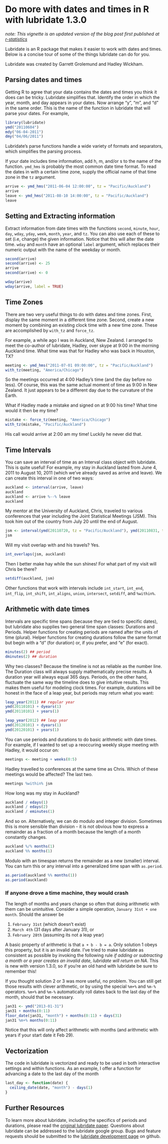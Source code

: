 <!--
%\VignetteEngine{knitr::knitr}
%\VignetteIndexEntry{Lubridate}
-->

# Do more with dates and times in R with lubridate 1.3.0

_note: This vignette is an updated version of the blog post first published at [r-statistics](http://www.r-statistics.com/2012/03/do-more-with-dates-and-times-in-r-with-lubridate-1-1-0/)_

Lubridate is an R package that makes it easier to work with dates and times. Below is a concise tour of some of the things lubridate can do for you. 

Lubridate was created by Garrett Grolemund and Hadley Wickham.

## Parsing dates and times

Getting R to agree that your data contains the dates and times you think it does can be tricky. Lubridate simplifies that. Identify the order in which the year, month, and day appears in your dates. Now arrange "y", "m", and "d" in the same order. This is the name of the function in lubridate that will parse your dates. For example,

```r
library(lubridate)
ymd("20110604")
mdy("06-04-2011")
dmy("04/06/2011")
```

Lubridate's parse functions handle a wide variety of formats and separators, which simplifies the parsing process.

If your date includes time information, add h, m, and/or s to the name of the function. `ymd_hms` is probably the most common date time format. To read the dates in with a certain time zone, supply the official name of that time zone in the `tz` argument.

```r
arrive <- ymd_hms("2011-06-04 12:00:00", tz = "Pacific/Auckland")
arrive
leave <- ymd_hms("2011-08-10 14:00:00", tz = "Pacific/Auckland")
leave
```

## Setting and Extracting information

Extract information from date times with the functions `second`, `minute`, `hour`, `day`, `wday`, `yday`, `week`, `month`, `year`, and `tz`. You can also use each of these to set (i.e, change) the given information. Notice that this will alter the date time. `wday` and `month` have an optional `label` argument, which replaces their numeric output with the name of the weekday or month.

```r
second(arrive)
second(arrive) <- 25
arrive
second(arrive) <- 0

wday(arrive)
wday(arrive, label = TRUE)
```

## Time Zones

There are two very useful things to do with dates and time zones. First, display the same moment in a different time zone. Second, create a new moment by combining an existing clock time with a new time zone. These are accomplished by `with_tz` and `force_tz`.

For example, a while ago I was in Auckland, New Zealand. I arranged to meet the co-author of lubridate, Hadley, over skype at 9:00 in the morning Auckland time. What time was that for Hadley who was back in Houston, TX?

```r
meeting <- ymd_hms("2011-07-01 09:00:00", tz = "Pacific/Auckland")
with_tz(meeting, "America/Chicago")
```

So the meetings occurred at 4:00 Hadley's time (and the day before no less). Of course, this was the same actual moment of time as 9:00 in New Zealand. It just appears to be a different day due to the curvature of the Earth.

What if Hadley made a mistake and signed on at 9:00 his time? What time would it then be my time?

```r
mistake <- force_tz(meeting, "America/Chicago")
with_tz(mistake, "Pacific/Auckland")
```

His call would arrive at 2:00 am my time! Luckily he never did that.

## Time Intervals

You can save an interval of time as an Interval class object with lubridate. This is quite useful! For example, my stay in Auckland lasted from June 4, 2011 to August 10, 2011 (which we've already saved as arrive and leave). We can create this interval in one of two ways:

```r
auckland <- interval(arrive, leave) 
auckland
auckland <- arrive %--% leave
auckland
```

My mentor at the University of Auckland, Chris, traveled to various conferences that year including the Joint Statistical Meetings (JSM). This took him out of the country from July 20 until the end of August.

```r
jsm <- interval(ymd(20110720, tz = "Pacific/Auckland"), ymd(20110831, tz = "Pacific/Auckland"))
jsm
```

Will my visit overlap with and his travels? Yes.

```r
int_overlaps(jsm, auckland)
```

Then I better make hay while the sun shines! For what part of my visit will Chris be there?

```r
setdiff(auckland, jsm)
```

Other functions that work with intervals include `int_start`, `int_end`, `int_flip`, `int_shift`, `int_aligns`, `union`, `intersect`, `setdiff`, and `%within%`.

## Arithmetic with date times

Intervals are specific time spans (because they are tied to specific dates), but lubridate also supplies two general time span classes: Durations and Periods. Helper functions for creating periods are named after the units of time (plural). Helper functions for creating durations follow the same format but begin with a "d" (for duration) or, if you prefer, and "e" (for exact).

```r
minutes(2) ## period
dminutes(2) ## duration
```

Why two classes? Because the timeline is not as reliable as the number line. The Duration class will always supply mathematically precise results. A duration year will always equal 365 days. Periods, on the other hand, fluctuate the same way the timeline does to give intuitive results. This makes them useful for modeling clock times. For example, durations will be honest in the face of a leap year, but periods may return what you want:

```r
leap_year(2011) ## regular year
ymd(20110101) + dyears(1)
ymd(20110101) + years(1)

leap_year(2012) ## leap year
ymd(20120101) + dyears(1)
ymd(20120101) + years(1)
```

You can use periods and durations to do basic arithmetic with date times. For example, if I wanted to set up a reoccuring weekly skype meeting with Hadley, it would occur on:

```r
meetings <- meeting + weeks(0:5)
```

Hadley travelled to conferences at the same time as Chris. Which of these meetings would be affected? The last two.

```r
meetings %within% jsm
```

How long was my stay in Auckland?

```r
auckland / edays(1)
auckland / edays(2)
auckland / eminutes(1)
```

And so on. Alternatively, we can do modulo and integer division. Sometimes this is more sensible than division - it is not obvious how to express a remainder as a fraction of a month because the length of a month constantly changes.

```r
auckland %/% months(1)
auckland %% months(1)
```

Modulo with an timespan returns the remainder as a new (smaller) interval. You can turn this or any interval into a generalized time span with `as.period`.

```r
as.period(auckland %% months(1))
as.period(auckland)
```

### If anyone drove a time machine, they would crash

The length of months and years change so often that doing arithmetic with them can be unintuitive. Consider a simple operation, `January 31st + one month`. Should the answer be 

1. `February 31st` (which doesn't exist)
2. `March 4th` (31 days after January 31), or
3. `February 28th` (assuming its not a leap year)

A basic property of arithmetic is that `a + b - b = a`. Only solution 1 obeys this property, but it is an invalid date. I've tried to make lubridate as consistent as possible by invoking the following rule *if adding or subtracting a month or a year creates an invalid date, lubridate will return an NA*. This is new with version 1.3.0, so if you're an old hand with lubridate be sure to remember this!

If you thought solution 2 or 3 was more useful, no problem. You can still get those results with clever arithmetic, or by using the special `%m+%` and `%m-%` operators. `%m+%` and `%m-%` automatically roll dates back to the last day of the month, should that be necessary.

```r
jan31 <- ymd("2013-01-31")
jan31 + months(0:11)
floor_date(jan31, "month") + months(0:11) + days(31)
jan31 %m+% months(0:11)
```

Notice that this will only affect arithmetic with months (and arithmetic with years if your start date it Feb 29).

## Vectorization

The code in lubridate is vectorized and ready to be used in both interactive settings and within functions. As an example, I offer a function for advancing a date to the last day of the month

```r
last_day <- function(date) {
  ceiling_date(date, "month") - days(1)
}
```


## Further Resources

To learn more about lubridate, including the specifics of periods and durations, please read the [original lubridate paper](http://www.jstatsoft.org/v40/i03/). Questions about lubridate can be addressed to the lubridate google group. Bugs and feature requests should be submitted to the [lubridate development page](http://github.com/hadley/lubridate) on github.
